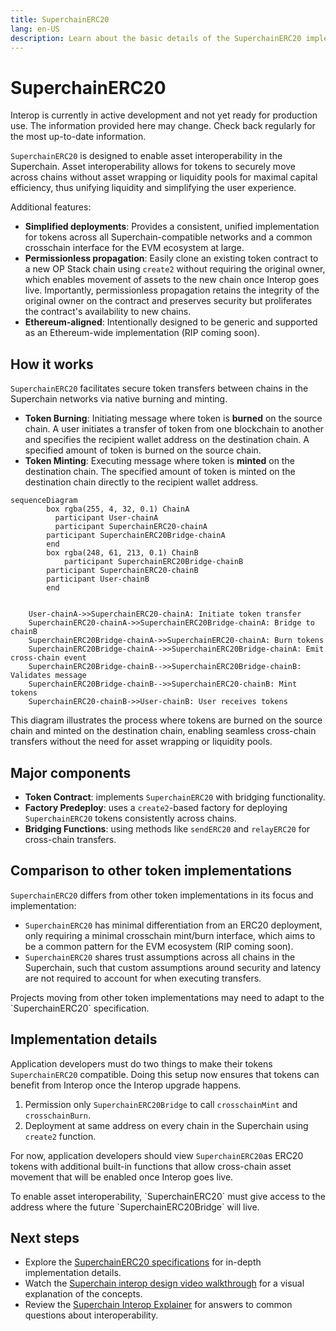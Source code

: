 ```yaml
---
title: SuperchainERC20
lang: en-US
description: Learn about the basic details of the SuperchainERC20 implementation.
---
```



# SuperchainERC20

<Callout>
  Interop is currently in active development and not yet ready for production use. The information provided here may change. Check back regularly for the most up-to-date information.
</Callout>

`SuperchainERC20` is designed to enable asset interoperability in the Superchain.
Asset interoperability allows for tokens to securely move across chains without asset wrapping or liquidity pools for maximal capital efficiency, thus unifying liquidity and simplifying the user experience.

Additional features:

*   **Simplified deployments**: Provides a consistent, unified implementation for tokens across all Superchain-compatible networks and a common crosschain interface for the EVM ecosystem at large.
*   **Permissionless propagation**: Easily clone an existing token contract to a new OP Stack chain using `create2` without requiring the original owner, which enables movement of assets to the new chain once Interop goes live. Importantly, permissionless propagation retains the integrity of the original owner on the contract and preserves security but proliferates the contract's availability to new chains.
*   **Ethereum-aligned**: Intentionally designed to be generic and supported as an Ethereum-wide implementation (RIP coming soon).

## How it works

`SuperchainERC20` facilitates secure token transfers between chains in the Superchain networks via native burning and minting.

*   **Token Burning**: Initiating message where token is **burned** on the source chain. A user initiates a transfer of token from one blockchain to another and specifies the recipient wallet address on the destination chain. A specified amount of token is burned on the source chain.
*   **Token Minting**: Executing message where token is **minted** on the destination chain. The specified amount of token is minted on the destination chain directly to the recipient wallet address.

```mermaid
sequenceDiagram
		box rgba(255, 4, 32, 0.1) ChainA
		  participant User-chainA
		  participant SuperchainERC20-chainA
	    participant SuperchainERC20Bridge-chainA
		end
		box rgba(248, 61, 213, 0.1) ChainB
			participant SuperchainERC20Bridge-chainB
	    participant SuperchainERC20-chainB
	    participant User-chainB
		end
  
    
    User-chainA->>SuperchainERC20-chainA: Initiate token transfer
    SuperchainERC20-chainA->>SuperchainERC20Bridge-chainA: Bridge to chainB
    SuperchainERC20Bridge-chainA->>SuperchainERC20-chainA: Burn tokens
    SuperchainERC20Bridge-chainA-->>SuperchainERC20Bridge-chainA: Emit cross-chain event
    SuperchainERC20Bridge-chainB-->>SuperchainERC20Bridge-chainB: Validates message
    SuperchainERC20Bridge-chainB-->>SuperchainERC20-chainB: Mint tokens
    SuperchainERC20-chainB->>User-chainB: User receives tokens
```

This diagram illustrates the process where tokens are burned on the source chain and minted on the destination chain, enabling seamless cross-chain transfers without the need for asset wrapping or liquidity pools.

## Major components

*   **Token Contract**: implements `SuperchainERC20` with bridging functionality.
*   **Factory Predeploy**: uses a `create2`-based factory for deploying `SuperchainERC20` tokens consistently across chains.
*   **Bridging Functions**: using methods like `sendERC20` and `relayERC20` for cross-chain transfers.

## Comparison to other token implementations

`SuperchainERC20` differs from other token implementations in its focus and implementation:

*   `SuperchainERC20` has minimal differentiation from an ERC20 deployment, only requiring a minimal crosschain mint/burn interface, which aims to be a common pattern for the EVM ecosystem (RIP coming soon).
*   `SuperchainERC20` shares trust assumptions across all chains in the Superchain, such that custom assumptions around security and latency are not required to account for when executing transfers.

<Callout type="info">
  Projects moving from other token implementations may need to adapt to the `SuperchainERC20` specification.
</Callout>

## Implementation details

Application developers must do two things to make their tokens `SuperchainERC20` compatible. Doing this setup now ensures that tokens can benefit from Interop once the Interop upgrade happens.

1.  Permission only `SuperchainERC20Bridge` to call `crosschainMint` and `crosschainBurn`.
2.  Deployment at same address on every chain in the Superchain using `create2` function.

For now, application developers should view `SuperchainERC20`as ERC20 tokens with additional built-in functions that allow cross-chain asset movement that will be enabled once Interop goes live.

<Callout type="warning">
  To enable asset interoperability, `SuperchainERC20` must give access to the address where the future `SuperchainERC20Bridge` will live.
</Callout>

## Next steps

*   Explore the [SuperchainERC20 specifications](https://specs.optimism.io/interop/token-bridging.html) for in-depth implementation details.
*   Watch the [Superchain interop design video walkthrough](https://www.youtube.com/watch?v=FKc5RgjtGes) for a visual explanation of the concepts.
*   Review the [Superchain Interop Explainer](explainer) for answers to common questions about interoperability.
